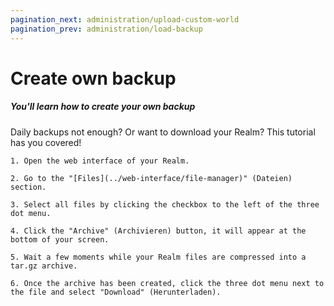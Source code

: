 ```yaml
---
pagination_next: administration/upload-custom-world
pagination_prev: administration/load-backup
---
```


# Create own backup

##### You'll learn how to create your own backup

Daily backups not enough? Or want to download your Realm? This tutorial has you covered!

    1. Open the web interface of your Realm.

    2. Go to the "[Files](../web-interface/file-manager)" (Dateien) section.

    3. Select all files by clicking the checkbox to the left of the three dot menu.

    4. Click the "Archive" (Archivieren) button, it will appear at the bottom of your screen.

    5. Wait a few moments while your Realm files are compressed into a tar.gz archive.

    6. Once the archive has been created, click the three dot menu next to the file and select "Download" (Herunterladen).
